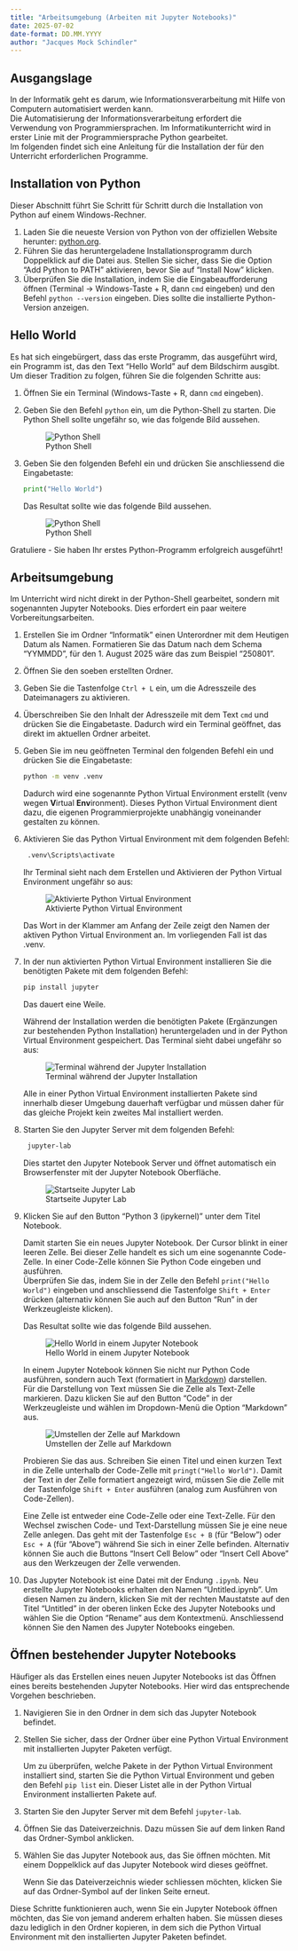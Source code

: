 ```yaml
---
title: "Arbeitsumgebung (Arbeiten mit Jupyter Notebooks)"
date: 2025-07-02
date-format: DD.MM.YYYY
author: "Jacques Mock Schindler"
---
```

## Ausgangslage

In der Informatik geht es darum, wie Informationsverarbeitung mit Hilfe
von Computern automatisiert werden kann.  
Die Automatisierung der Informationsverarbeitung erfordert die
Verwendung von Programmiersprachen. Im Informatikunterricht wird in
erster Linie mit der Programmiersprache Python gearbeitet.  
Im folgenden findet sich eine Anleitung für die Installation der für den
Unterricht erforderlichen Programme.

## Installation von Python

Dieser Abschnitt führt Sie Schritt für Schritt durch die Installation
von Python auf einem Windows-Rechner.

1. Laden Sie die neueste Version von Python von der offiziellen Website
   herunter:
   <a href="https://www.python.org/downloads/" target="blank">python.org</a>.
2. Führen Sie das heruntergeladene Installationsprogramm durch
   Doppelklick auf die Datei aus. Stellen Sie sicher, dass Sie die
   Option "Add Python to PATH" aktivieren, bevor Sie auf "Install Now"
   klicken.
3. Überprüfen Sie die Installation, indem Sie die Eingabeaufforderung
   öffnen (Terminal $\rightarrow$ Windows-Taste + R, dann `cmd` eingeben) und den Befehl
   `python --version` eingeben. Dies sollte die installierte Python-Version
   anzeigen.

## Hello World

Es hat sich eingebürgert, dass das erste Programm, das ausgeführt
wird, ein Programm ist, das den Text "Hello World" auf dem Bildschirm
ausgibt. Um dieser Tradition zu folgen, führen Sie die folgenden Schritte
aus:

1. Öffnen Sie ein Terminal (Windows-Taste + R, dann `cmd` eingeben).
2. Geben Sie den Befehl `python` ein, um die Python-Shell zu starten.
   Die Python Shell sollte ungefähr so, wie das folgende Bild aussehen.

   ![Python Shell](python_shell.png)

3. Geben Sie den folgenden Befehl ein und drücken Sie anschliessend die
   Eingabetaste:

   ```python
   print("Hello World")
   ```

   Das Resultat sollte wie das folgende Bild aussehen.

   ![Python Shell](hello_world.png)

Gratuliere - Sie haben Ihr erstes Python-Programm erfolgreich ausgeführt!

## Arbeitsumgebung

Im Unterricht wird nicht direkt in der Python-Shell gearbeitet, sondern
mit sogenannten Jupyter Notebooks. Dies erfordert ein paar weitere
Vorbereitungsarbeiten.

1. Erstellen Sie im Ordner "Informatik" einen Unterordner mit dem
   Heutigen Datum als Namen. Formatieren Sie das Datum nach dem Schema
   "YYMMDD", für den 1. August 2025 wäre das zum Beispiel "250801".
2. Öffnen Sie den soeben erstellten Ordner.
3. Geben Sie die Tastenfolge `Ctrl + L` ein, um die Adresszeile des
   Dateimanagers zu aktivieren.
4. Überschreiben Sie den Inhalt der Adresszeile mit dem Text
   `cmd` und drücken Sie die Eingabetaste. Dadurch wird ein Terminal
   geöffnet, das direkt im aktuellen Ordner arbeitet.
5. Geben Sie im neu geöffneten Terminal den folgenden Befehl ein und
   drücken Sie die Eingabetaste:

   ```bash
   python -m venv .venv
   ```

    Dadurch wird eine sogenannte Python Virtual Environment erstellt
    (venv wegen **V**irtual **Env**ironment). Dieses Python Virtual
    Environment dient dazu, die eigenen Programmierprojekte unabhängig
    voneinander gestalten zu können.
6. Aktivieren Sie das Python Virtual Environment mit dem folgenden
   Befehl:

   ```bash
    .venv\Scripts\activate
    ```

   Ihr Terminal sieht nach dem Erstellen und Aktivieren der Python
   Virtual Environment ungefähr so aus:

   ![Aktivierte Python Virtual Environment](venv.png)

   Das Wort in der Klammer am Anfang der Zeile zeigt den Namen der
   aktiven Python Virtual Environment an. Im vorliegenden Fall ist das
   .venv. 

7. In der nun aktivierten Python Virtual Environment installieren Sie
   die benötigten Pakete mit dem folgenden Befehl:

   ```bash
   pip install jupyter
   ```

   Das dauert eine Weile.

   Während der Installation werden die benötigten Pakete (Ergänzungen
   zur bestehenden Python Installation) heruntergeladen und in der
   Python Virtual Environment gespeichert. Das Terminal sieht dabei
   ungefähr so aus:

   ![Terminal während der Jupyter Installation](installation.png)

   Alle in einer Python Virtual Environment installierten Pakete sind
   innerhalb dieser Umgebung dauerhaft verfügbar und müssen daher für
   das gleiche Projekt kein zweites Mal installiert werden.

8. Starten Sie den Jupyter Server mit dem folgenden Befehl:

   ```bash
    jupyter-lab
    ```

    Dies startet den Jupyter Notebook Server und öffnet automatisch ein
    Browserfenster mit der Jupyter Notebook Oberfläche.

    ![Startseite Jupyter Lab](server.png)

9. Klicken Sie auf den Button "Python 3 (ipykernel)" unter dem Titel Notebook.
   
   Damit starten Sie ein neues Jupyter Notebook. Der Cursor blinkt in
   einer leeren Zelle. Bei dieser Zelle handelt es sich um eine
   sogenannte Code-Zelle. In einer Code-Zelle können Sie Python Code
   eingeben und ausführen.  
   Überprüfen Sie das, indem Sie in der Zelle den Befehl `print("Hello World")`
   eingeben und anschliessend die Tastenfolge `Shift + Enter` drücken
   (alternativ können Sie auch auf den Button "Run" in der
   Werkzeugleiste klicken).

   Das Resultat sollte wie das folgende Bild aussehen.

   ![Hello World in einem Jupyter Notebook](hello_world_ipynb.png)

   In einem Jupyter Notebook können Sie nicht nur Python Code ausführen,
   sondern auch Text (formatiert in <a
   href="https://www.markdownguide.org/basic-syntax/"
   target="blank">Markdown</a>) darstellen.  
   Für die Darstellung von Text müssen Sie die Zelle als Text-Zelle markieren.
   Dazu klicken Sie auf den Button "Code" in der Werkzeugleiste und
   wählen im Dropdown-Menü die Option "Markdown" aus.

   ![Umstellen der Zelle auf Markdown](cell_switch.png)

   Probieren Sie das aus. Schreiben Sie einen Titel und einen kurzen
   Text in die Zelle unterhalb der Code-Zelle mit `pringt("Hello
   World")`. Damit der Text in der Zelle formatiert angezeigt wird,
   müssen Sie die Zelle mit der Tastenfolge `Shift + Enter` ausführen
   (analog zum Ausführen von Code-Zellen).
   
   Eine Zelle ist entweder eine Code-Zelle oder eine Text-Zelle. Für den
   Wechsel zwischen Code- und Text-Darstellung müssen Sie je eine neue
   Zelle anlegen. Das geht mit der Tastenfolge `Esc + B` (für "Below")
   oder `Esc + A` (für "Above") während Sie sich in einer Zelle
   befinden. Alternativ können Sie auch die Buttons "Insert Cell Below"
   oder "Insert Cell Above" aus den Werkzeugen der Zelle verwenden.

10. Das Jupyter Notebook ist eine Datei mit der Endung `.ipynb`. Neu
    erstellte Jupyter Notebooks erhalten den Namen "Untitled.ipynb". Um
    diesen Namen zu ändern, klicken Sie mit der rechten Maustatste auf
    den Titel "Untitled" in der oberen linken Ecke des Jupyter
    Notebooks und wählen Sie die Option "Rename" aus dem Kontextmenü.
    Anschliessend können Sie den Namen des Jupyter Notebooks
    eingeben.

## Öffnen bestehender Jupyter Notebooks

Häufiger als das Erstellen eines neuen Jupyter Notebooks ist das
Öffnen eines bereits bestehenden Jupyter Notebooks. Hier wird das
entsprechende Vorgehen beschrieben.

1. Navigieren Sie in den Ordner in dem sich das Jupyter Notebook befindet.
2. Stellen Sie sicher, dass der Ordner über eine Python Virtual Environment
   mit installierten Jupyter Paketen verfügt.

   Um zu überprüfen, welche Pakete in der Python Virtual Environment
   installiert sind, starten Sie die Python Virtual Environment und
   geben den Befehl `pip list` ein. Dieser Listet alle in der
   Python Virtual Environment installierten Pakete auf.
3. Starten Sie den Jupyter Server mit dem Befehl `jupyter-lab`.
4. Öffnen Sie das Dateiverzeichnis. Dazu müssen Sie auf dem linken Rand
   das Ordner-Symbol anklicken.
5. Wählen Sie das Jupyter Notebook aus, das Sie öffnen möchten. Mit
   einem Doppelklick auf das Jupyter Notebook wird dieses geöffnet.

   Wenn Sie das Dateiverzeichnis wieder schliessen möchten, klicken Sie
   auf das Ordner-Symbol auf der linken Seite erneut.
   
Diese Schritte funktionieren auch, wenn Sie ein Jupyter Notebook öffnen
möchten, das Sie von jemand anderem erhalten haben. Sie müssen dieses
dazu lediglich in den Ordner kopieren, in dem sich die Python
Virtual Environment mit den installierten Jupyter Paketen
befindet.